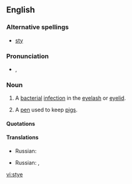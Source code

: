 ==English==

===Alternative spellings===
*[[sty]]

===Pronunciation===
*{{IPA|/aɪ/}}, {{SAMPA|/staI/}}
*:{{rhymes|aɪ}}

===Noun===
{{en-noun}}

# {{disease}} A [[bacterial]] [[infection]] in the [[eyelash]] or [[eyelid]].
# A [[pen]] used to keep [[pigs]].

====Quotations====
{{seeCites}}

====Translations====
{{trans-top|bacterial infection of the eyelash or eyelid}}
{{trans-mid}}
*Russian: {{t|ru|ячмень|m|tr=jačm'én'|sc=Cyrl}}
{{trans-bottom}}

{{trans-top|pen used to keep pigs}}
{{trans-mid}}
*Russian: {{t|ru|свинарник|m|tr=svinárnik|sc=Cyrl}}, {{t|ru|хлев|m|tr=χl'ev|sc=Cyrl}}
{{trans-bottom}}

[[vi:stye]]